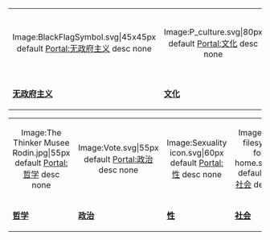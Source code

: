 {| style="margin:1em auto 0em auto; text-align:center; width:100%; background:transparent;"
|-
|style="width:14.3%;"| <div align=center><imagemap> 
Image:BlackFlagSymbol.svg|45x45px                               
default [[Portal:无政府主义|Portal:无政府主义]]
desc none 
</imagemap></div>
|style="width:14.3%"| <div align=center><imagemap>
Image:P_culture.svg|80px
default [[Portal:文化|Portal:文化]]
desc none
</imagemap></div>
|style="width:14.3%"| <div align=center><imagemap>
Image:Disclogo1.svg|40px
default [[Portal:歧视|Portal:歧视]]
desc none
</imagemap></div>
|style="width:14.3%"| <div align=center><imagemap>
Image:SexEquality.png|80px
default [[Portal:性别研究|Portal:性别研究]]
desc none
</imagemap></div>
|style="width:14.3%"| <div align=center><imagemap>
Image:HumanRightsLogo.svg‎|50px
default [[Portal:人權|Portal:人權]]
desc none
</imagemap></div>
|style="width:14.3%"| <div align=center><imagemap>
Image:Nuvola LGBT flag borderless.svg|65px
default [[Portal:LGBT|Portal:LGBT]]
desc none
</imagemap></div>
|style="width:14.3%"| <div align=center><imagemap>
Image:Blue male symbol.svg‎|64px
default [[Portal:男权|Portal:男权]]
desc none
</imagemap></div>
|-
| '''[[Portal:无政府主义|无政府主义]]'''
| '''[[Portal:文化|文化]]'''
| '''[[Portal:歧视|歧视]]'''
| '''[[Portal:性别研究|性别研究]]'''
| '''[[Portal:人權|人权]]'''
| '''[[Portal:LGBT|LGBT]]'''
| '''[[Portal:男权|男权]]'''
|}
{| style="margin:1em auto 0em auto; text-align:center; width:100%; background:transparent;"
|-
|style="width:14.3%"| <div align=center><imagemap>
Image:The Thinker Musee Rodin.jpg|55px
default [[Portal:哲学|Portal:哲学]]
desc none
</imagemap></div>
|style="width:14.3%"| <div align=center><imagemap>
Image:Vote.svg|55px
default [[Portal:政治|Portal:政治]]
desc none
</imagemap></div>
|style="width:14.3%"| <div align=center><imagemap>
Image:Sexuality icon.svg‎|60px
default [[Portal:性|Portal:性]]
desc none
</imagemap></div>
|style="width:14.3%"| <div align=center><imagemap>
Image:Nuvola filesystems folder home.svg|60px
default [[Portal:社会|Portal:社会]]
desc none
</imagemap></div>
|style="width:14.3%"| <div align=center><imagemap>
Image:Logo sociology.svg‎|60px
default [[Portal:社会学|Portal:社会学]]
desc none
</imagemap></div>
|style="width:14.3%"| <div align=center><imagemap>
File:Portal Transgender.svg|65px
default [[Portal:跨性别|Portal:跨性别]]
desc none
</imagemap></div>
|-
| '''[[Portal:哲学|哲学]]'''
| '''[[Portal:政治|政治]]'''
| '''[[Portal:性|性]]'''
| '''[[Portal:社会|社会]]'''
| '''[[Portal:社会学|社会学]]'''
| '''[[Portal:跨性别|跨性别]]'''
|}<noinclude>[[Category:女性主義主題|{{SUBPAGENAME}}]]</noinclude>
